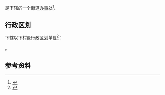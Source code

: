 {{中国乡级行政区|42/01/02/005/000}}

'''{{PAGENAMEBASE}}'''是{{PRC admin/fullname|42/01/02/005/000|3}}下辖的一个[[街道办事处|街道办事处]]<ref>{{PRC admin/ref sgc|{{PRC admin/parent|42/01/02/005/000}}}}</ref>。

== 行政区划 ==
{{PAGENAMEBASE}}下辖以下村级行政区划单位<ref>{{PRC admin/ref sgc|42/01/02/005/000}}</ref>：

{{PRC admin/children|42/01/02/005/000}}。

== 参考资料 ==
{{reflist}}

{{湖北行政区划小作品}}
{{PRC admin/navcat|42/01/02/005/000}}
